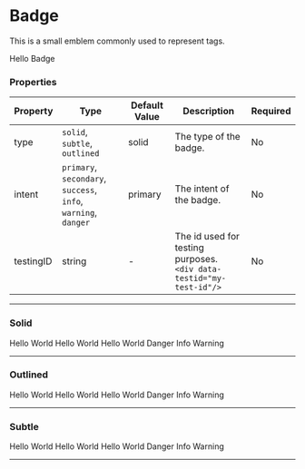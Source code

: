 

<Meta title="Data Display/Badge" component={Badge}/>



# Badge

This is a small emblem commonly used to represent tags.

<Canvas>
    <Badge type="solid" intent="primary">Hello Badge</Badge>
</Canvas>

### Properties

|Property|Type|Default Value|Description|Required|
|---|---|---|---|---|
|type|`solid`, `subtle`, `outlined` |solid | The type of the badge.|No|
|intent|`primary`, `secondary`, `success`, <br/>`info`, `warning`, `danger`|primary | The intent of the badge.|No|
|testingID| string | - | The id used for testing purposes.<br/>`<div data-testid="my-test-id"/>` |No|

---

### Solid

<Canvas>
    <Badge type="solid" intent="primary">Hello World</Badge>
    <Badge type="solid" intent="secondary">Hello World</Badge>
    <Badge type="solid" intent="success">Hello World</Badge>
    <Badge type="solid" intent="danger">Danger</Badge>
    <Badge type="solid" intent="info">Info</Badge>
    <Badge type="solid" intent="warning">Warning</Badge>
</Canvas>

---

### Outlined

<Canvas>
    <Badge type="outlined" intent="primary">Hello World</Badge>
    <Badge type="outlined" intent="secondary">Hello World</Badge>
    <Badge type="outlined" intent="success">Hello World</Badge>
    <Badge type="outlined" intent="danger">Danger</Badge>
    <Badge type="outlined" intent="info">Info</Badge>
    <Badge type="outlined" intent="warning">Warning</Badge>
</Canvas>

---

### Subtle

<Canvas>
    <Badge type="subtle" intent="primary">Hello World</Badge>
    <Badge type="subtle" intent="secondary" type="outlined">Hello World</Badge>
    <Badge type="subtle" intent="success" type="subtle">Hello World</Badge>
    <Badge type="subtle" intent="danger">Danger</Badge>
    <Badge type="subtle" intent="info">Info</Badge>
    <Badge type="subtle" intent="warning">Warning</Badge>
</Canvas>

---
